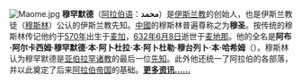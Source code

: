 [[File:Maome.jpg|right]]
'''穆罕默德'''{{Audio|Ar-muhammad.ogg|发音}}（[[阿拉伯语|阿拉伯语]]：'''محمد'''）是[[伊斯兰教|伊斯兰教]]的创始人，也是伊斯兰教徒（[[穆斯林|穆斯林]]）公认的伊斯兰教先知。[[中國|中國]]的穆斯林普遍尊称之为'''穆圣'''。按传统的穆斯林传记他约于[[570年|570年]]出生于[[麦加|麦加]]，[[632年|632年]][[6月8日|6月8日]]逝世于[[麦地那|麦地那]]。他的全名是'''阿布·阿尔卡西姆·穆罕默德·本·阿卜杜拉·本·阿卜杜勒·穆台列卜·本·哈希姆'''（'''{{lang|ar|المقالةالتالية مأخوذة من الموسوعة البريطانية، الغرض منها التوثيق فقط ، آسف للقراء بالعربية}}'''）。穆斯林认为穆罕默德是[[亚伯拉罕诸教|亚伯拉罕诸教]]的最后一位[[先知|先知]]。此外他还统一了阿拉伯的各部落，并以此奠定了后来[[阿拉伯帝国|阿拉伯帝国]]的基础。'''[[穆罕默德|更多资讯……]]'''